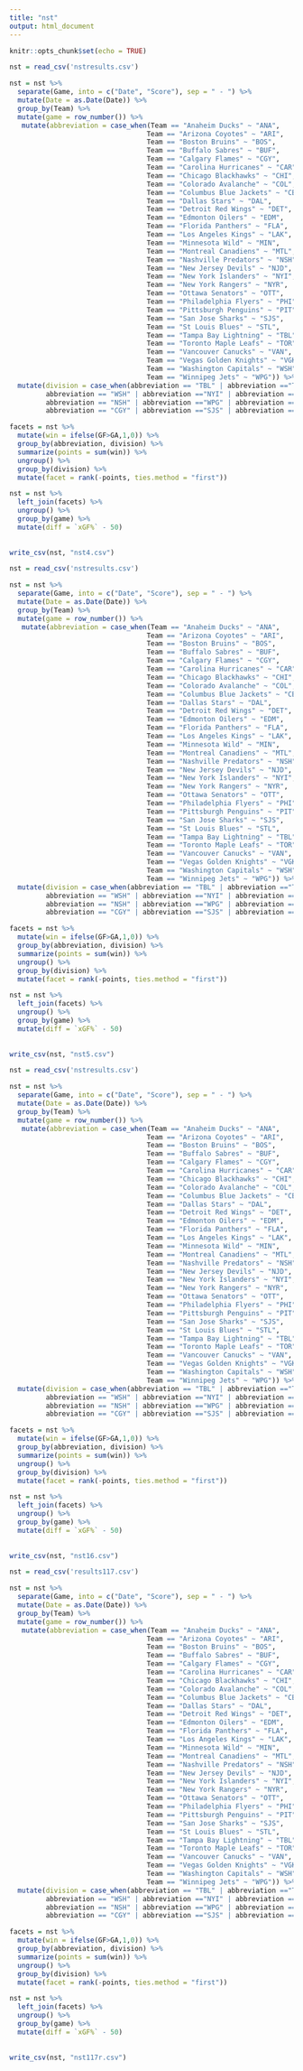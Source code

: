 ---
title: "nst"
output: html_document
---

```{r setup, include=FALSE}
knitr::opts_chunk$set(echo = TRUE)
```


```{r}
nst = read_csv('nstresults.csv')

nst = nst %>% 
  separate(Game, into = c("Date", "Score"), sep = " - ") %>% 
  mutate(Date = as.Date(Date)) %>% 
  group_by(Team) %>% 
  mutate(game = row_number()) %>% 
   mutate(abbreviation = case_when(Team == "Anaheim Ducks" ~ "ANA",
                                  Team == "Arizona Coyotes" ~ "ARI",
                                  Team == "Boston Bruins" ~ "BOS",
                                  Team == "Buffalo Sabres" ~ "BUF",
                                  Team == "Calgary Flames" ~ "CGY",
                                  Team == "Carolina Hurricanes" ~ "CAR",
                                  Team == "Chicago Blackhawks" ~ "CHI",
                                  Team == "Colorado Avalanche" ~ "COL",
                                  Team == "Columbus Blue Jackets" ~ "CBJ",
                                  Team == "Dallas Stars" ~ "DAL",
                                  Team == "Detroit Red Wings" ~ "DET",
                                  Team == "Edmonton Oilers" ~ "EDM",
                                  Team == "Florida Panthers" ~ "FLA",
                                  Team == "Los Angeles Kings" ~ "LAK",
                                  Team == "Minnesota Wild" ~ "MIN",
                                  Team == "Montreal Canadiens" ~ "MTL",
                                  Team == "Nashville Predators" ~ "NSH",
                                  Team == "New Jersey Devils" ~ "NJD",
                                  Team == "New York Islanders" ~ "NYI",
                                  Team == "New York Rangers" ~ "NYR",
                                  Team == "Ottawa Senators" ~ "OTT",
                                  Team == "Philadelphia Flyers" ~ "PHI",
                                  Team == "Pittsburgh Penguins" ~ "PIT",
                                  Team == "San Jose Sharks" ~ "SJS",
                                  Team == "St Louis Blues" ~ "STL",
                                  Team == "Tampa Bay Lightning" ~ "TBL",
                                  Team == "Toronto Maple Leafs" ~ "TOR",
                                  Team == "Vancouver Canucks" ~ "VAN",
                                  Team == "Vegas Golden Knights" ~ "VGK",
                                  Team == "Washington Capitals" ~ "WSH",
                                  Team == "Winnipeg Jets" ~ "WPG")) %>% 
  mutate(division = case_when(abbreviation == "TBL" | abbreviation =="TOR" | abbreviation == "FLA" | abbreviation == "MTL" | abbreviation == "DET" | abbreviation == "BUF"| abbreviation == "BOS" | abbreviation == "OTT" ~ "Atlantic",
         abbreviation == "WSH" | abbreviation =="NYI" | abbreviation == "PIT" | abbreviation == "CAR" | abbreviation == "CBJ" | abbreviation == "PHI" | abbreviation == "NYR" | abbreviation == "NJD" ~ "Metropolitan",
         abbreviation == "NSH" | abbreviation =="WPG" | abbreviation == "STL" | abbreviation == "DAL" | abbreviation == "COL" | abbreviation == "CHI" | abbreviation == "MIN" ~ "Central",
         abbreviation == "CGY" | abbreviation =="SJS" | abbreviation == "VGK" | abbreviation == "ARI" | abbreviation == "VAN" | abbreviation == "ANA" | abbreviation == "EDM" | abbreviation == "LAK" ~ "Pacific"))

facets = nst %>% 
  mutate(win = ifelse(GF>GA,1,0)) %>% 
  group_by(abbreviation, division) %>% 
  summarize(points = sum(win)) %>% 
  ungroup() %>% 
  group_by(division) %>% 
  mutate(facet = rank(-points, ties.method = "first"))

nst = nst %>% 
  left_join(facets) %>% 
  ungroup() %>% 
  group_by(game) %>% 
  mutate(diff = `xGF%` - 50)
  
  
write_csv(nst, "nst4.csv")
```
```{r}
nst = read_csv('nstresults.csv')

nst = nst %>% 
  separate(Game, into = c("Date", "Score"), sep = " - ") %>% 
  mutate(Date = as.Date(Date)) %>% 
  group_by(Team) %>% 
  mutate(game = row_number()) %>% 
   mutate(abbreviation = case_when(Team == "Anaheim Ducks" ~ "ANA",
                                  Team == "Arizona Coyotes" ~ "ARI",
                                  Team == "Boston Bruins" ~ "BOS",
                                  Team == "Buffalo Sabres" ~ "BUF",
                                  Team == "Calgary Flames" ~ "CGY",
                                  Team == "Carolina Hurricanes" ~ "CAR",
                                  Team == "Chicago Blackhawks" ~ "CHI",
                                  Team == "Colorado Avalanche" ~ "COL",
                                  Team == "Columbus Blue Jackets" ~ "CBJ",
                                  Team == "Dallas Stars" ~ "DAL",
                                  Team == "Detroit Red Wings" ~ "DET",
                                  Team == "Edmonton Oilers" ~ "EDM",
                                  Team == "Florida Panthers" ~ "FLA",
                                  Team == "Los Angeles Kings" ~ "LAK",
                                  Team == "Minnesota Wild" ~ "MIN",
                                  Team == "Montreal Canadiens" ~ "MTL",
                                  Team == "Nashville Predators" ~ "NSH",
                                  Team == "New Jersey Devils" ~ "NJD",
                                  Team == "New York Islanders" ~ "NYI",
                                  Team == "New York Rangers" ~ "NYR",
                                  Team == "Ottawa Senators" ~ "OTT",
                                  Team == "Philadelphia Flyers" ~ "PHI",
                                  Team == "Pittsburgh Penguins" ~ "PIT",
                                  Team == "San Jose Sharks" ~ "SJS",
                                  Team == "St Louis Blues" ~ "STL",
                                  Team == "Tampa Bay Lightning" ~ "TBL",
                                  Team == "Toronto Maple Leafs" ~ "TOR",
                                  Team == "Vancouver Canucks" ~ "VAN",
                                  Team == "Vegas Golden Knights" ~ "VGK",
                                  Team == "Washington Capitals" ~ "WSH",
                                  Team == "Winnipeg Jets" ~ "WPG")) %>% 
  mutate(division = case_when(abbreviation == "TBL" | abbreviation =="TOR" | abbreviation == "FLA" | abbreviation == "MTL" | abbreviation == "DET" | abbreviation == "BUF"| abbreviation == "BOS" | abbreviation == "OTT" ~ "Atlantic",
         abbreviation == "WSH" | abbreviation =="NYI" | abbreviation == "PIT" | abbreviation == "CAR" | abbreviation == "CBJ" | abbreviation == "PHI" | abbreviation == "NYR" | abbreviation == "NJD" ~ "Metropolitan",
         abbreviation == "NSH" | abbreviation =="WPG" | abbreviation == "STL" | abbreviation == "DAL" | abbreviation == "COL" | abbreviation == "CHI" | abbreviation == "MIN" ~ "Central",
         abbreviation == "CGY" | abbreviation =="SJS" | abbreviation == "VGK" | abbreviation == "ARI" | abbreviation == "VAN" | abbreviation == "ANA" | abbreviation == "EDM" | abbreviation == "LAK" ~ "Pacific"))

facets = nst %>% 
  mutate(win = ifelse(GF>GA,1,0)) %>% 
  group_by(abbreviation, division) %>% 
  summarize(points = sum(win)) %>% 
  ungroup() %>% 
  group_by(division) %>% 
  mutate(facet = rank(-points, ties.method = "first"))

nst = nst %>% 
  left_join(facets) %>% 
  ungroup() %>% 
  group_by(game) %>% 
  mutate(diff = `xGF%` - 50)
  
  
write_csv(nst, "nst5.csv")
```
```{r}
nst = read_csv('nstresults.csv')

nst = nst %>% 
  separate(Game, into = c("Date", "Score"), sep = " - ") %>% 
  mutate(Date = as.Date(Date)) %>% 
  group_by(Team) %>% 
  mutate(game = row_number()) %>% 
   mutate(abbreviation = case_when(Team == "Anaheim Ducks" ~ "ANA",
                                  Team == "Arizona Coyotes" ~ "ARI",
                                  Team == "Boston Bruins" ~ "BOS",
                                  Team == "Buffalo Sabres" ~ "BUF",
                                  Team == "Calgary Flames" ~ "CGY",
                                  Team == "Carolina Hurricanes" ~ "CAR",
                                  Team == "Chicago Blackhawks" ~ "CHI",
                                  Team == "Colorado Avalanche" ~ "COL",
                                  Team == "Columbus Blue Jackets" ~ "CBJ",
                                  Team == "Dallas Stars" ~ "DAL",
                                  Team == "Detroit Red Wings" ~ "DET",
                                  Team == "Edmonton Oilers" ~ "EDM",
                                  Team == "Florida Panthers" ~ "FLA",
                                  Team == "Los Angeles Kings" ~ "LAK",
                                  Team == "Minnesota Wild" ~ "MIN",
                                  Team == "Montreal Canadiens" ~ "MTL",
                                  Team == "Nashville Predators" ~ "NSH",
                                  Team == "New Jersey Devils" ~ "NJD",
                                  Team == "New York Islanders" ~ "NYI",
                                  Team == "New York Rangers" ~ "NYR",
                                  Team == "Ottawa Senators" ~ "OTT",
                                  Team == "Philadelphia Flyers" ~ "PHI",
                                  Team == "Pittsburgh Penguins" ~ "PIT",
                                  Team == "San Jose Sharks" ~ "SJS",
                                  Team == "St Louis Blues" ~ "STL",
                                  Team == "Tampa Bay Lightning" ~ "TBL",
                                  Team == "Toronto Maple Leafs" ~ "TOR",
                                  Team == "Vancouver Canucks" ~ "VAN",
                                  Team == "Vegas Golden Knights" ~ "VGK",
                                  Team == "Washington Capitals" ~ "WSH",
                                  Team == "Winnipeg Jets" ~ "WPG")) %>% 
  mutate(division = case_when(abbreviation == "TBL" | abbreviation =="TOR" | abbreviation == "FLA" | abbreviation == "MTL" | abbreviation == "DET" | abbreviation == "BUF"| abbreviation == "BOS" | abbreviation == "OTT" ~ "Atlantic",
         abbreviation == "WSH" | abbreviation =="NYI" | abbreviation == "PIT" | abbreviation == "CAR" | abbreviation == "CBJ" | abbreviation == "PHI" | abbreviation == "NYR" | abbreviation == "NJD" ~ "Metropolitan",
         abbreviation == "NSH" | abbreviation =="WPG" | abbreviation == "STL" | abbreviation == "DAL" | abbreviation == "COL" | abbreviation == "CHI" | abbreviation == "MIN" ~ "Central",
         abbreviation == "CGY" | abbreviation =="SJS" | abbreviation == "VGK" | abbreviation == "ARI" | abbreviation == "VAN" | abbreviation == "ANA" | abbreviation == "EDM" | abbreviation == "LAK" ~ "Pacific"))

facets = nst %>% 
  mutate(win = ifelse(GF>GA,1,0)) %>% 
  group_by(abbreviation, division) %>% 
  summarize(points = sum(win)) %>% 
  ungroup() %>% 
  group_by(division) %>% 
  mutate(facet = rank(-points, ties.method = "first"))

nst = nst %>% 
  left_join(facets) %>% 
  ungroup() %>% 
  group_by(game) %>% 
  mutate(diff = `xGF%` - 50)
  
  
write_csv(nst, "nst16.csv")
```
```{r}
nst = read_csv('results117.csv')

nst = nst %>% 
  separate(Game, into = c("Date", "Score"), sep = " - ") %>% 
  mutate(Date = as.Date(Date)) %>% 
  group_by(Team) %>% 
  mutate(game = row_number()) %>% 
   mutate(abbreviation = case_when(Team == "Anaheim Ducks" ~ "ANA",
                                  Team == "Arizona Coyotes" ~ "ARI",
                                  Team == "Boston Bruins" ~ "BOS",
                                  Team == "Buffalo Sabres" ~ "BUF",
                                  Team == "Calgary Flames" ~ "CGY",
                                  Team == "Carolina Hurricanes" ~ "CAR",
                                  Team == "Chicago Blackhawks" ~ "CHI",
                                  Team == "Colorado Avalanche" ~ "COL",
                                  Team == "Columbus Blue Jackets" ~ "CBJ",
                                  Team == "Dallas Stars" ~ "DAL",
                                  Team == "Detroit Red Wings" ~ "DET",
                                  Team == "Edmonton Oilers" ~ "EDM",
                                  Team == "Florida Panthers" ~ "FLA",
                                  Team == "Los Angeles Kings" ~ "LAK",
                                  Team == "Minnesota Wild" ~ "MIN",
                                  Team == "Montreal Canadiens" ~ "MTL",
                                  Team == "Nashville Predators" ~ "NSH",
                                  Team == "New Jersey Devils" ~ "NJD",
                                  Team == "New York Islanders" ~ "NYI",
                                  Team == "New York Rangers" ~ "NYR",
                                  Team == "Ottawa Senators" ~ "OTT",
                                  Team == "Philadelphia Flyers" ~ "PHI",
                                  Team == "Pittsburgh Penguins" ~ "PIT",
                                  Team == "San Jose Sharks" ~ "SJS",
                                  Team == "St Louis Blues" ~ "STL",
                                  Team == "Tampa Bay Lightning" ~ "TBL",
                                  Team == "Toronto Maple Leafs" ~ "TOR",
                                  Team == "Vancouver Canucks" ~ "VAN",
                                  Team == "Vegas Golden Knights" ~ "VGK",
                                  Team == "Washington Capitals" ~ "WSH",
                                  Team == "Winnipeg Jets" ~ "WPG")) %>% 
  mutate(division = case_when(abbreviation == "TBL" | abbreviation =="TOR" | abbreviation == "FLA" | abbreviation == "MTL" | abbreviation == "DET" | abbreviation == "BUF"| abbreviation == "BOS" | abbreviation == "OTT" ~ "Atlantic",
         abbreviation == "WSH" | abbreviation =="NYI" | abbreviation == "PIT" | abbreviation == "CAR" | abbreviation == "CBJ" | abbreviation == "PHI" | abbreviation == "NYR" | abbreviation == "NJD" ~ "Metropolitan",
         abbreviation == "NSH" | abbreviation =="WPG" | abbreviation == "STL" | abbreviation == "DAL" | abbreviation == "COL" | abbreviation == "CHI" | abbreviation == "MIN" ~ "Central",
         abbreviation == "CGY" | abbreviation =="SJS" | abbreviation == "VGK" | abbreviation == "ARI" | abbreviation == "VAN" | abbreviation == "ANA" | abbreviation == "EDM" | abbreviation == "LAK" ~ "Pacific"))

facets = nst %>% 
  mutate(win = ifelse(GF>GA,1,0)) %>% 
  group_by(abbreviation, division) %>% 
  summarize(points = sum(win)) %>% 
  ungroup() %>% 
  group_by(division) %>% 
  mutate(facet = rank(-points, ties.method = "first"))

nst = nst %>% 
  left_join(facets) %>% 
  ungroup() %>% 
  group_by(game) %>% 
  mutate(diff = `xGF%` - 50)
  
  
write_csv(nst, "nst117r.csv")
```

